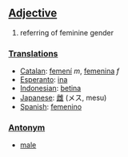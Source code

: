 ==[[Adjective]]==

#referring of feminine gender

===[[Translation]]s===
*[[Catalan]]: [[femení]] ''m'', [[femenina]] ''f''
*[[Esperanto]]: [[ina]]
*[[Indonesian]]: [[betina]]
*[[Japanese]]: [[雌]] (メス, mesu)
*[[Spanish]]: [[femenino]]

===[[Antonym]]===
*[[male]]